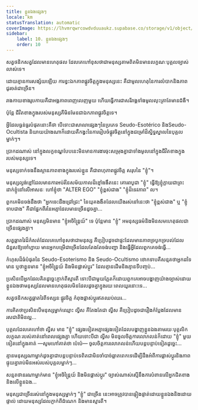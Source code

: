 ```yaml
---
title: ខ្លួនឯងផ្សេងៗ
locale: km
statusTranslation: automatic
coverImage: https://lhvmrqwrcowdvduuaukz.supabase.co/storage/v1/object/public/strapi-uploads/small_cover-tratado-de-psicologia-revolucionaria.webp-5e15e1cec4e0ebebcde5d7fc7565d8fd.webp
sidebar:
    label: 10. ខ្លួនឯងផ្សេងៗ
    order: 10
---
```

សត្វ​ថនិកសត្វ​ដែល​មាន​ហេតុផល​ ដែល​គេ​ហៅ​ខុស​ថា​ជា​មនុស្ស​ តាម​ពិត​មិន​មាន​លក្ខណៈ​បុគ្គល​ច្បាស់​លាស់​ទេ។

ដោយ​គ្មាន​ការ​សង្ស័យ​ឡើយ​ ការ​ខ្វះ​ឯកភាព​ផ្លូវ​ចិត្ត​ក្នុង​មនុស្ស​នេះ​ គឺ​ជា​មូលហេតុ​នៃ​ការ​លំបាក​ និង​ភាព​ជូរ​ចត់​ជា​ច្រើន។

រាងកាយ​ខាង​រូប​កាយ​គឺ​ជា​អង្គភាព​ពេញលេញ​មួយ​ ហើយ​ធ្វើ​ការ​ជា​សរីរាង្គ​ទាំង​មូល​ លុះ​ត្រា​តែ​មាន​ជំងឺ។

ប៉ុន្តែ​ ជីវិត​ខាង​ក្នុង​របស់​មនុស្ស​គឺ​មិន​មែន​ជា​ឯកភាព​ផ្លូវ​ចិត្ត​ទេ។

អ្វី​ដែល​ធ្ងន់ធ្ងរ​បំផុត​នោះ​គឺ​ថា​ បើ​ទោះ​ជា​សាលា​ផ្សេង​ៗ​នៃ​ប្រភេទ​ Seudo-Esotérico និង​ Seudo-Ocultista និយាយ​យ៉ាង​ណា​ក៏​ដោយ​ គឺ​កង្វះ​នៃ​ការ​រៀបចំ​ផ្លូវ​ចិត្ត​នៅ​ក្នុង​ជម្រៅ​ដ៏​ស្និទ្ធស្នាល​នៃ​បុគ្គល​ម្នាក់ៗ។

ប្រាកដ​ណាស់​ នៅ​ក្នុង​លក្ខខណ្ឌ​បែប​នេះ​ មិន​មាន​ការងារ​ចុះ​សម្រុង​គ្នា​ជា​ទាំង​មូល​នៅ​ក្នុង​ជីវិត​ខាង​ក្នុង​របស់​មនុស្ស​ទេ។

មនុស្ស​ទាក់ទង​នឹង​ស្ថានភាព​ខាង​ក្នុង​របស់​ខ្លួន​ គឺ​ជា​ពហុភាព​ផ្លូវ​ចិត្ត​ សរុប​នៃ​ "ខ្ញុំ"។

មនុស្ស​ល្ងង់ខ្លៅ​ដែល​មាន​ការ​អប់រំ​នៃ​សម័យ​កាល​ដ៏​ខ្មៅ​ងងឹត​នេះ​ គោរព​បូជា "ខ្ញុំ" ធ្វើ​ឱ្យ​ខ្ញុំ​ក្លាយ​ជា​ព្រះ​ ដាក់​ខ្ញុំ​នៅ​លើ​អាសនៈ​ ហៅ​ខ្ញុំ​ថា​ "ALTER EGO" "ខ្ញុំ​ខ្ពស់​ជាង" "ខ្ញុំ​ដ៏​ទេវភាព" ល។

ពួក​គេ​មិន​ចង់​ដឹង​ថា​ "អ្នក​ចេះ​ដឹង​ជ្រៅជ្រះ" នៃ​យុគ​ងងឹត​ដែល​យើង​រស់​នៅ​នេះ​ថា "ខ្ញុំ​ខ្ពស់​ជាង" ឬ "ខ្ញុំ​ទាប​ជាង" គឺ​ជា​ផ្នែក​ពីរ​នៃ​អត្មា​ដែល​មាន​ច្រើន​ដូច​គ្នា...

ប្រាកដ​ណាស់​ មនុស្ស​មិន​មាន "ខ្ញុំ​អចិន្ត្រៃយ៍" ទេ​ ប៉ុន្តែ​មាន "ខ្ញុំ" អមនុស្ស​ធម៌​ និង​មិន​សម​ហេតុផល​ជា​ច្រើន​ផ្សេង​គ្នា។

សត្វ​ឆ្លាត​វៃ​ដ៏​កំសត់​ដែល​គេ​ហៅ​ខុស​ថា​ជា​មនុស្ស​ គឺ​ប្រៀប​ដូច​ជា​ផ្ទះ​ដែល​មាន​ភាព​ច្របូកច្របល់​ ដែល​ជំនួស​ឱ្យ​ចៅហ្វាយ​ មាន​អ្នក​បម្រើ​ជា​ច្រើន​ដែល​តែងតែ​ចង់​បញ្ជា​ និង​ធ្វើ​អ្វី​ដែល​ពួក​គេ​ចង់​ធ្វើ...

កំហុស​ដ៏​ធំ​បំផុត​នៃ​ Seudo-Esoterismo និង​ Seudo-Ocultismo ថោក​ទាប​ គឺ​សន្មត​ថា​អ្នក​ដទៃ​មាន​ ឬ​ថា​ខ្លួន​មាន "ខ្ញុំ​អចិន្ត្រៃយ៍​ និង​មិន​ផ្លាស់ប្ដូរ" ដែល​គ្មាន​ដើម​ និង​គ្មាន​ទី​បញ្ចប់...

ប្រសិន​បើ​អ្នក​ដែល​គិត​ដូច្នេះ​ភ្ញាក់​ពី​ស្មារតី​ ទោះ​បី​ជា​មួយ​ភ្លែត​ក៏​ដោយ​ ពួក​គេ​អាច​បង្ហាញ​យ៉ាង​ច្បាស់​ដោយ​ខ្លួន​ឯង​ថា​ មនុស្ស​ដែល​មាន​ហេតុផល​មិន​ដែល​ដូច​គ្នា​ក្នុង​រយៈ​ពេល​យូរ​នោះ​ទេ...

សត្វ​ថនិកសត្វ​ឆ្លាត​វៃ​ពី​ទស្សនៈ​ផ្លូវ​ចិត្ត​ កំពុង​ផ្លាស់​ប្ដូរ​ឥត​ឈប់ឈរ...

ការ​គិត​ថា​ប្រសិន​បើ​មនុស្ស​ម្នាក់​ឈ្មោះ​ ល្វីស គឺ​តែងតែ​ជា​ ល្វីស គឺ​ប្រៀប​ដូច​ជា​រឿង​កំប្លែង​ដែល​មាន​រសជាតិ​មិន​ល្អ...

បុគ្គល​ដែល​គេ​ហៅ​ថា​ ល្វីស មាន "ខ្ញុំ" ផ្សេង​ទៀត​ អត្មា​ផ្សេង​ទៀត​ដែល​បង្ហាញ​ខ្លួន​ឯង​តាម​រយៈ​បុគ្គលិក​លក្ខណៈ​របស់​គាត់​នៅ​ពេល​ផ្សេង​គ្នា​ ហើយ​ទោះ​បី​ជា​ ល្វីស មិន​ចូល​ចិត្ត​ការ​លោភលន់​ក៏​ដោយ "ខ្ញុំ" មួយ​ទៀត​នៅ​ក្នុង​គាត់​ —សូម​ហៅ​គាត់​ថា​ ប៉េប៉េ— ចូល​ចិត្ត​ការ​លោភលន់​ ហើយ​បន្ត​បន្ទាប់​ទៀត​ដូច្នេះ...

គ្មាន​មនុស្ស​ណា​ម្នាក់​ដូច​គ្នា​ជា​បន្ត​បន្ទាប់​ទេ​ ពិត​ជា​មិន​ចាំបាច់​ឆ្លាត​ពេក​ទេ​ដើម្បី​ដឹង​អំពី​ការ​ផ្លាស់​ប្ដូរ​ និង​ភាព​ផ្ទុយ​គ្នា​រាប់​មិន​អស់​របស់​បុគ្គល​ម្នាក់ៗ...

សន្មត​ថា​នរណា​ម្នាក់​មាន "ខ្ញុំ​អចិន្ត្រៃយ៍​ និង​មិន​ផ្លាស់​ប្ដូរ" ច្បាស់​ណាស់​ស្មើ​នឹង​ការ​បំពាន​លើ​អ្នក​ជិត​ខាង​ និង​លើ​ខ្លួន​ឯង...

មនុស្ស​ជា​ច្រើន​រស់​នៅ​ក្នុង​មនុស្ស​ម្នាក់ៗ "ខ្ញុំ" ជា​ច្រើន​ នេះ​អាច​ត្រូវ​បាន​ផ្ទៀងផ្ទាត់​ដោយ​ខ្លួន​ឯង​ និង​ដោយ​ផ្ទាល់​ ដោយ​មនុស្ស​ដែល​ភ្ញាក់​ពី​ដំណេក​ និង​មាន​ស្មារតី​។


